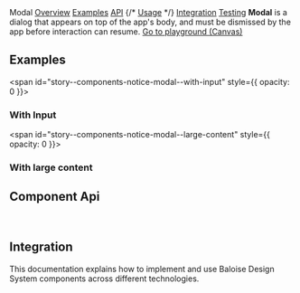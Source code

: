 
<bal-doc-banner id="story--components-notice-modal--basic" status="rebranded,css">
  Modal
</bal-doc-banner>

<bal-doc-tabs>
  <a href="#story--components-notice-modal--basic">Overview</a>
  <a href="#examples">Examples</a>
  <a href="#component-api">API</a>
  {/* <a href="#usage">Usage</a> */}
  <a href="#integration">Integration</a>
  <a href="#testing">Testing</a>
</bal-doc-tabs>

<bal-doc-lead>
  <b>Modal</b> is a dialog that appears on top of the app's body, and must be dismissed by the app before interaction
  can resume.
</bal-doc-lead>

<Canvas withSource="open" className="has-visible-overflow">
  <Story id="components-notice-modal--basic" />
</Canvas>

<bal-doc-app>
  <bal-button-group class="mb-6" position="center">
    <a class="button is-primary" href="?path=/story/components-notice-modal--basic">
      Go to playground (Canvas)
    </a>
  </bal-button-group>
</bal-doc-app>

## Examples

<span id="story--components-notice-modal--with-input" style={{ opacity: 0 }}></span>

### With Input

<Canvas className="has-visible-overflow">
  <Story id="components-notice-modal--with-input" />
</Canvas>

<span id="story--components-notice-modal--large-content" style={{ opacity: 0 }}></span>

### With large content

<Canvas className="has-visible-overflow">
  <Story id="components-notice-modal--large-content" />
</Canvas>

## Component Api

<Description markdown={readme} />
<Description markdown={modalHeader} />
<Description markdown={modalBody} />

<br />

## Integration

This documentation explains how to implement and use Baloise Design System components across different technologies.

<bal-doc-link-list>
  <a href="?path=/docs/getting-started-html5-overview--page">
    <bal-doc-link-list-item template="html5"></bal-doc-link-list-item>
  </a>
  <a href="?path=/docs/getting-started-vue-overview--page">
    <bal-doc-link-list-item template="vue"></bal-doc-link-list-item>
  </a>
  <a href="?path=/docs/getting-started-angular-overview--page">
    <bal-doc-link-list-item template="angular"></bal-doc-link-list-item>
  </a>
  <a href="?path=/docs/getting-started-react-overview--page">
    <bal-doc-link-list-item template="react"></bal-doc-link-list-item>
  </a>
</bal-doc-link-list>


<Description markdown={testing} />

<bal-doc-github link="/components/notice/bal-modal/stories/bal-modal.docs.mdx"></bal-doc-github>

